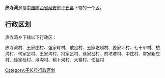 {{中国乡级行政区
|行政区全称 = 热寺湾乡
|景观照片文件名 = 
|景观照片描述 = 
|汉语拼音 =
|其他语言 = 
|其他语言名称 = 
|位置图文件名 = 
|位置图描述 = 
|自定义图片=
|上级行政区 = [[陕西省|陕西省]][[延安市|延安市]][[子长县|子长县]]
|行政区类别 = [[乡级行政区|乡]]
|行政区划代码 = 
|行政区划 = 
|村委会 = 
|居委会 = 
|建置时间 = 
|领导职位 = 
|领导名称 = 
|政府驻地 = 
|毗邻 = 
|地理坐标 = 
|总面积 = 
|总人口 = 
|户籍人口 = 
|户籍人口年份 = 
|常住人口 = 
|常住人口年份 = 
|人口密度 = 
|GDP = 
|邮政编码 = 
|电话区号 = 
|官方网站 = 
|网站名称 = 
}}
'''热寺湾乡'''是[[中华人民共和国|中国]][[陕西省|陕西省]][[延安市|延安市]][[子长县|子长县]]下辖的一个[[乡级行政区|乡]]。

== 行政区划 ==
热寺湾乡下辖以下行政区：

热寺湾村、王家庄村、强家畔村、散岔村、玉家圪崂村、姜家坪村、七十甲村、楼沟村、何家岔村、王家沟村、冯家岔村、徐家岔村、前圪塔村、中庄村、常家新庄村、徐家硷村、湫沟村、稍卜河村、大寨村、任瓦村

{{陕西小作品}}
{{子长县行政区划}}

[[Category:子长县行政区划|Category:子长县行政区划]]